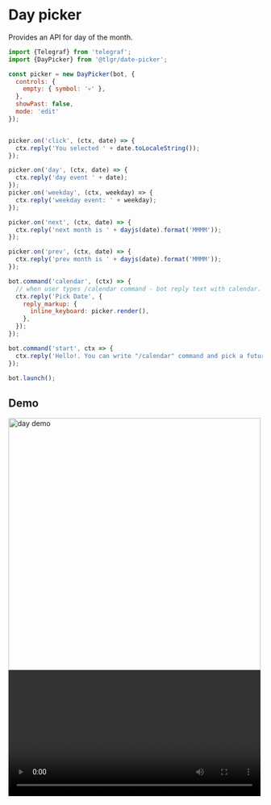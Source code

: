 # Day picker

Provides an API for day of the month.

```jsx title=demo.ts
import {Telegraf} from 'telegraf';
import {DayPicker} from '@tlgr/date-picker';

const picker = new DayPicker(bot, {
  controls: {
    empty: { symbol: '💀' },
  },
  showPast: false,
  mode: 'edit'
});


picker.on('click', (ctx, date) => {
  ctx.reply('You selected ' + date.toLocaleString());
});

picker.on('day', (ctx, date) => {
  ctx.reply('day event ' + date);
});
picker.on('weekday', (ctx, weekday) => {
  ctx.reply('weekday event: ' + weekday);
});

picker.on('next', (ctx, date) => {
  ctx.reply('next month is ' + dayjs(date).format('MMMM'));
});

picker.on('prev', (ctx, date) => {
  ctx.reply('prev month is ' + dayjs(date).format('MMMM'));
});

bot.command('calendar', (ctx) => {
  // when user types /calendar command - bot reply text with calendar.
  ctx.reply('Pick Date', {
    reply_markup: {
      inline_keyboard: picker.render(),
    },
  });
});

bot.command('start', ctx => {
  ctx.reply('Hello!. You can write "/calendar" command and pick a future date')
});

bot.launch();

```

## Demo

<img alt="day demo" src="/Telegraph/img/day-picker.png" width="500" />


<video width="500" controls>
  <source src="/Telegraph/videos/day-picker-example.ogg" type="video/ogg" />
</video>



